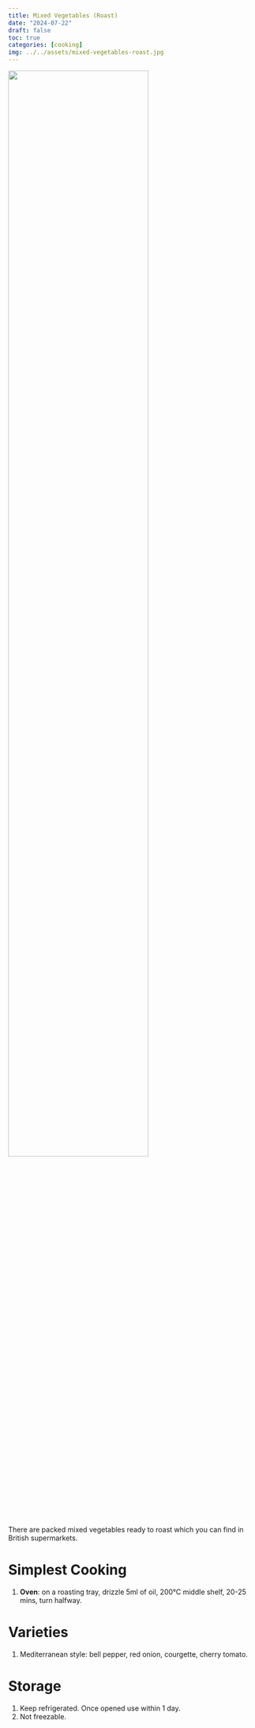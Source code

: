 ```yaml
---
title: Mixed Vegetables (Roast)
date: "2024-07-22"
draft: false
toc: true
categories: [cooking]
img: ../../assets/mixed-vegetables-roast.jpg
---
```



![](../../assets/mixed-vegetables-roast.jpg){fig-align="center" width=75%}

There are packed mixed vegetables ready to roast which you can find in British supermarkets.

# Simplest Cooking

1. **Oven**: on a roasting tray, drizzle 5ml of oil, 200°C middle shelf, 20-25 mins, turn halfway.

# Varieties

1. Mediterranean style: bell pepper, red onion, courgette, cherry tomato.

# Storage

1. Keep refrigerated. Once opened use within 1 day.
2. Not freezable.


